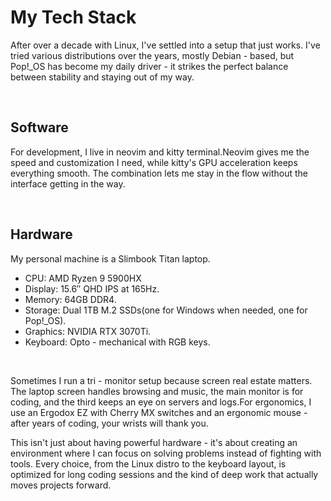 # My Tech Stack

After over a decade with Linux, I've settled into a setup that just works. I've tried various distributions over the years, mostly Debian - based, but Pop!_OS has become my daily driver - it strikes the perfect balance between stability and staying out of my way.

<br />

## Software

For development, I live in neovim and kitty terminal.Neovim gives me the speed and customization I need, while kitty's GPU acceleration keeps everything smooth. The combination lets me stay in the flow without the interface getting in the way.

<br />

## Hardware

My personal machine is a Slimbook Titan laptop.

- CPU: AMD Ryzen 9 5900HX
- Display: 15.6″ QHD IPS at 165Hz.
- Memory: 64GB DDR4.
- Storage: Dual 1TB M.2 SSDs(one for Windows when needed, one for Pop!_OS).
- Graphics: NVIDIA RTX 3070Ti.
- Keyboard: Opto - mechanical with RGB keys.

<br />

Sometimes I run a tri - monitor setup because screen real estate matters. The laptop screen handles browsing and music, the main monitor is for coding, and the third keeps an eye on servers and logs.For ergonomics, I use an Ergodox EZ with Cherry MX switches and an ergonomic mouse - after years of coding, your wrists will thank you.

This isn't just about having powerful hardware - it's about creating an environment where I can focus on solving problems instead of fighting with tools. Every choice, from the Linux distro to the keyboard layout, is optimized for long coding sessions and the kind of deep work that actually moves projects forward.
